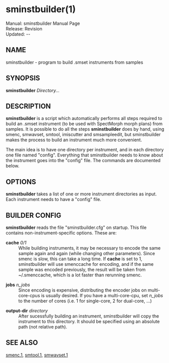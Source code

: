 = sminstbuilder(1) =
Manual: sminstbuilder Manual Page <br />
Release: Revision {{REVISIONID}} <br />
Updated: {{REVISIONYEAR}}-{{padleft:{{REVISIONMONTH}}|2}}-{{REVISIONDAY}} <br />

==NAME==
sminstbuilder - program to build .smset instruments from samples

==SYNOPSIS==
'''sminstbuilder''' ''Directory...''

== DESCRIPTION ==

'''sminstbuilder''' is a script which automatically performs all steps required to build an .smset instrument (to be used with SpectMorph morph plans) from samples. It is possible to do all the steps '''sminstbuilder''' does by hand, using smenc, smwavset, smtool, imiscutter and smsampleedit, but sminstbuilder makes the process to build an instrument much more convenient.

The main idea is to have one directory per instrument, and in each directory one file named "config". Everything that sminstbuilder needs to know about the instrument goes into the "config" file. The commands are documented below.

== OPTIONS ==

'''sminstbuilder''' takes a list of one or more instrument directories as input. Each instrument needs to have a "config" file.

== BUILDER CONFIG ==

'''sminstbuilder''' reads the file "sminstbuilder.cfg" on startup. This file contains non-instrument-specific options. These are:

; '''cache''' ''0/1''
: While building instruments, it may be necessary to encode the same sample again and again (while changing other parameters). Since smenc is slow, this can take a long time. If '''cache''' is set to 1, sminstbuilder will use smenccache for encoding, and if the same sample was encoded previously, the result will be taken from ~/.smenccache, which is a lot faster than rerunning smenc.

; '''jobs''' ''n_jobs''
: Since encoding is expensive, distributing the encoder jobs on multi-core-cpus is usually desired. If you have a multi-core-cpu, set ''n_jobs'' to the number of cores (i.e. 1 for single-core, 2 for dual-core, ...)

; '''output-dir''' ''directory''
: After sucessfully building an instrument, sminstbuilder will copy the instrument to this directory. It should be specified using an absolute path (not relative path).

== SEE ALSO ==

[[smenc.1]],
[[smtool.1]],
[[smwavset.1]]
